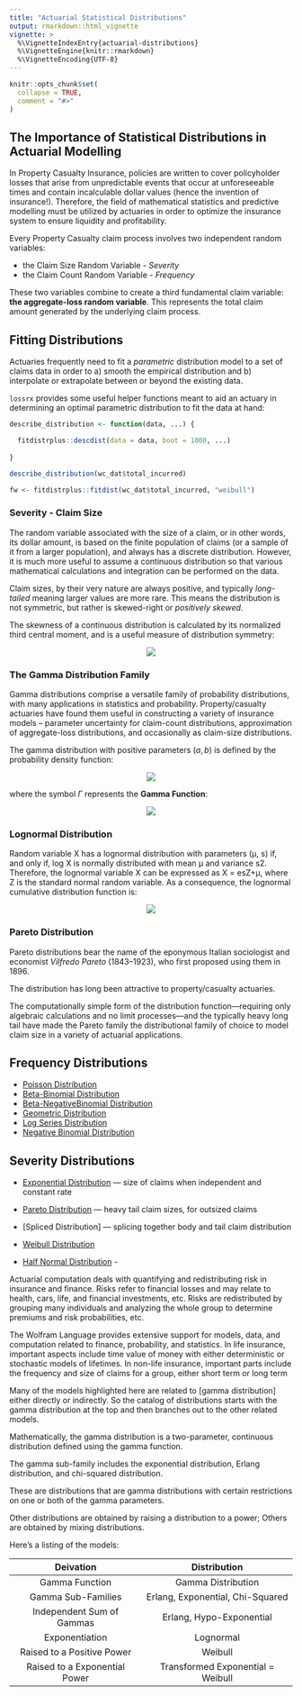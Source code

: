 ```yaml
---
title: "Actuarial Statistical Distributions"
output: rmarkdown::html_vignette
vignette: >
  %\VignetteIndexEntry{actuarial-distributions}
  %\VignetteEngine{knitr::rmarkdown}
  %\VignetteEncoding{UTF-8}
---
```


```r
knitr::opts_chunk$set(
  collapse = TRUE,
  comment = "#>"
)
```

## The Importance of Statistical Distributions in Actuarial Modelling

In Property Casualty Insurance, policies are written to cover
policyholder losses that arise from unpredictable events that occur at
unforeseeable times and contain incalculable dollar values (hence the
invention of insurance!). Therefore, the field of mathematical
statistics and predictive modelling must be utilized by actuaries in
order to optimize the insurance system to ensure liquidity and
profitability.

Every Property Casualty claim process involves two independent random
variables:

-   the Claim Size Random Variable - *Severity*
-   the Claim Count Random Variable - *Frequency*

These two variables combine to create a third fundamental claim
variable: **the aggregate-loss random variable**. This represents the
total claim amount generated by the underlying claim process.

## Fitting Distributions

Actuaries frequently need to fit a *parametric* distribution model to a
set of claims data in order to a) smooth the empirical distribution and
b) interpolate or extrapolate between or beyond the existing data.

`lossrx` provides some useful helper functions meant to aid an actuary in 
determining an optimal parametric distribution to fit the data at hand:

```R
describe_distribution <- function(data, ...) {

  fitdistrplus::descdist(data = data, boot = 1000, ...)
  
}

describe_distribution(wc_dat$total_incurred)

fw <- fitdistrplus::fitdist(wc_dat$total_incurred, "weibull")
```



### Severity - Claim Size

The random variable associated with the size of a claim, or in other
words, its dollar amount, is based on the finite population of claims
(or a sample of it from a larger population), and always has a discrete
distribution. However, it is much more useful to assume a continuous
distribution so that various mathematical calculations and integration
can be performed on the data.

Claim sizes, by their very nature are always positive, and typically
*long-tailed* meaning larger values are more rare. This means the
distribution is not symmetric, but rather is skewed-right or *positively
skewed*.

The skewness of a continuous distribution is calculated by its
normalized third central moment, and is a useful measure of distribution
symmetry:

<center>

<img src="assets/img/skewness.png"/>

</center>

### The Gamma Distribution Family

Gamma distributions comprise a versatile family of probability
distributions, with many applications in statistics and probability.
Property/casualty actuaries have found them useful in constructing a
variety of insurance models -- parameter uncertainty for claim-count
distributions, approximation of aggregate-loss distributions, and
occasionally as claim-size distributions.

The gamma distribution with positive parameters $\left(a,b\right)$ is
defined by the probability density function:

<center>

<img src="assets/img/gamma-dist.png"/>

</center>

where the symbol $\Gamma$ represents the **Gamma Function**:

<center>

<img src="assets/img/gamma-function.png"/>

</center>

### Lognormal Distribution

Random variable X has a lognormal distribution with parameters (µ, s) if, and 
only if, log X is normally distributed with mean µ and variance s2. Therefore, the 
lognormal variable X can be expressed as X = esZ+µ, where Z is the standard normal 
random variable. As a consequence, the lognormal cumulative distribution function is:

<center>

<img src="assets/img/lognormal.png"/>

</center>

### Pareto Distribution

Pareto distributions bear the name of the eponymous Italian sociologist and 
economist *Vilfredo Pareto* (1843–1923), who first proposed using them in 1896.

The distribution has long been attractive to property/casualty actuaries.

The computationally simple form of the distribution function—requiring only 
algebraic calculations and no limit processes—and the typically heavy long tail have 
made the Pareto family the distributional family of choice to model claim size in a 
variety of actuarial applications.

## Frequency Distributions

-   [Poisson Distribution]()
-   [Beta-Binomial
    Distribution](https://reference.wolfram.com/language/ref/BetaBinomialDistribution.html)
-   [Beta-NegativeBinomial Distribution]()
-   [Geometric Distribution]()
-   [Log Series Distribution]()
-   [Negative Binomial Distribution]()

## Severity Distributions

-   [Exponential Distribution]() --- size of claims when independent and
    constant rate

-   [Pareto Distribution]() --- heavy tail claim sizes, for outsized
    claims

-   \[Spliced Distribution\] --- splicing together body and tail claim
    distribution

-   [Weibull Distribution]()

-   [Half Normal Distribution]() -

Actuarial computation deals with quantifying and redistributing risk in
insurance and finance. Risks refer to financial losses and may relate to
health, cars, life, and financial investments, etc. Risks are
redistributed by grouping many individuals and analyzing the whole group
to determine premiums and risk probabilities, etc.

The Wolfram Language provides extensive support for models, data, and
computation related to finance, probability, and statistics. In life
insurance, important aspects include time value of money with either
deterministic or stochastic models of lifetimes. In non-life insurance,
important parts include the frequency and size of claims for a group,
either short term or long term

Many of the models highlighted here are related to \[gamma
distribution\] either directly or indirectly. So the catalog of
distributions starts with the gamma distribution at the top and then
branches out to the other related models.

Mathematically, the gamma distribution is a two-parameter, continuous
distribution defined using the gamma function.

The gamma sub-family includes the exponential distribution, Erlang
distribution, and chi-squared distribution.

These are distributions that are gamma distributions with certain
restrictions on one or both of the gamma parameters.

Other distributions are obtained by raising a distribution to a power;
Others are obtained by mixing distributions.

Here's a listing of the models:

|           Deivation           |           Distribution            |
|:-----------------------------:|:---------------------------------:|
|        Gamma Function         |        Gamma Distribution         |
|      Gamma Sub-Families       | Erlang, Exponential, Chi-Squared  |
|   Independent Sum of Gammas   |     Erlang, Hypo-Exponential      |
|        Exponentiation         |             Lognormal             |
|  Raised to a Positive Power   |              Weibull              |
| Raised to a Exponential Power | Transformed Exponential = Weibull |

